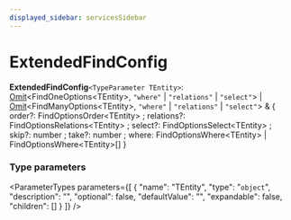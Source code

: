 ```yaml
---
displayed_sidebar: servicesSidebar
---
```



# ExtendedFindConfig

 **ExtendedFindConfig**`<TypeParameter TEntity>`: [Omit](Omit.mdx)&#60;FindOneOptions&#60;TEntity&#62;, `"where"` \| `"relations"` \| `"select"`&#62; \| [Omit](Omit.mdx)&#60;FindManyOptions&#60;TEntity&#62;, `"where"` \| `"relations"` \| `"select"`&#62; & &#123; order?: FindOptionsOrder&#60;TEntity&#62; ; relations?: FindOptionsRelations&#60;TEntity&#62; ; select?: FindOptionsSelect&#60;TEntity&#62; ; skip?: number ; take?: number ; where: FindOptionsWhere&#60;TEntity&#62; \| FindOptionsWhere&#60;TEntity&#62;[]  &#125;

### Type parameters

<ParameterTypes parameters={[
  {
    "name": "TEntity",
    "type": "`object`",
    "description": "",
    "optional": false,
    "defaultValue": "",
    "expandable": false,
    "children": []
  }
]} />
